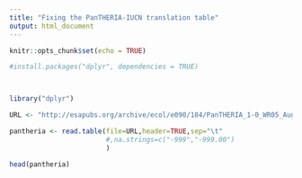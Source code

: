 ```yaml
---
title: "Fixing the PanTHERIA-IUCN translation table"
output: html_document
---
```


```r
knitr::opts_chunk$set(echo = TRUE)
```

```r
#install.packages("dplyr", dependencies = TRUE)



library("dplyr")
```

```r
URL <- "http://esapubs.org/archive/ecol/e090/184/PanTHERIA_1-0_WR05_Aug2008.txt"

pantheria <- read.table(file=URL,header=TRUE,sep="\t"
                        #,na.strings=c("-999","-999.00")
                        )

head(pantheria)
```

